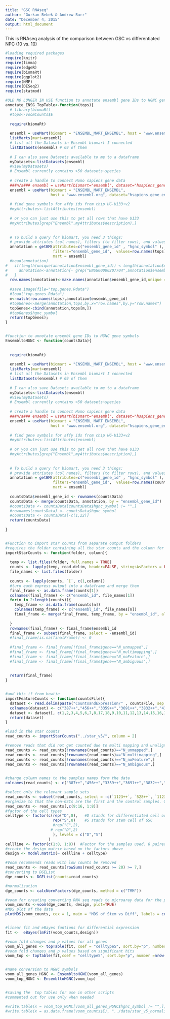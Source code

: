 ```yaml
---
title: "GSC RNAseq"
author: "Gurkan Bebek & Andrew Burr"
date: "December 4, 2015"
output: html_document
---
```


This is RNAseq analysis of the comparison between GSC vs differentiated NPC (10 vs. 10)  


```r




#loading required packages
require(knitr)
require(limma)
require(edgeR)
require(biomaRt)
require(ggplot2)
require(NMF)
require(DESeq2)
require(statmod)

#OLD NO LONGER IN USE function to annotate ensembl gene IDs to HGNC gene symbols
annotate_ENSG_TopTable<-function(tops){
  # library(biomaRt)
  #tops<-voomCounts$E
  
  require(biomaRt)
  
  ensembl = useMart(biomart = "ENSEMBL_MART_ENSEMBL", host = "www.ensembl.org") # v82
  listMarts(mart=ensembl)
  # list all the Datasets in Ensembl biomart I connected
  listDatasets(ensembl) # 69 of them
  
  # I can also save Datasets available to me to a dataframe
  myDatasets<-listDatasets(ensembl)
  #View(myDatasets)
  # Ensembl currently contains >50 datasets~species
  
  # create a handle to connect Homo sapiens gene data
  ###n/a### ensembl = useMart(biomart="ensembl", dataset="hsapiens_gene_ensembl")
  ensembl = useMart(biomart = "ENSEMBL_MART_ENSEMBL", 
                    host = "www.ensembl.org", dataset="hsapiens_gene_ensembl")
  
  # find gene symbols for affy ids from chip HG-U133+v2
  #myAttributes<-listAttributes(ensembl)
  
  # or you can just use this to get all rows that have U133
  #myAttributes[grep("Ensembl",myAttributes$description),]
  
  
  # To build a query for biomart, you need 3 things:
  # provide attriutes (col names), filters (to filter rows), and values to query.
  annotation = getBM(attributes=c("ensembl_gene_id" , "hgnc_symbol" ), 
                     filters="ensembl_gene_id",  values=row.names(tops),
                     mart = ensembl)
  #head(annotation)
#   if(length(unique(annotation$ensembl_gene_id)) < length(annotation$ensembl_gene_id)){
#     annotation<-annotation[- grep("ENSG00000207704",annotation$ensembl_gene_id)[2],]  
#   }
  row.names(annotation)<-make.names(annotation$ensembl_gene_id,unique = TRUE)
  
  #save.image(file="top.genes.Rdata")
  #load("top.genes.Rdata")
  m<-match(row.names(tops),annotation$ensembl_gene_id)
  #topGenes<-merge(annotation,tops,by.x="row.names",by.y="row.names")
  topGenes<-cbind(annotation,tops[m,])
  #topGenes$hgnc_symbol
  return(topGenes);
}


#function to annotate ensembl gene IDs to HGNC gene symbols
EnsembltoHGNC <- function(countsData){
  
  
  require(biomaRt)
  
  ensembl = useMart(biomart = "ENSEMBL_MART_ENSEMBL", host = "www.ensembl.org") # v82
  listMarts(mart=ensembl)
  # list all the Datasets in Ensembl biomart I connected
  listDatasets(ensembl) # 69 of them
  
  # I can also save Datasets available to me to a dataframe
  myDatasets<-listDatasets(ensembl)
  #View(myDatasets)
  # Ensembl currently contains >50 datasets~species
  
  # create a handle to connect Homo sapiens gene data
  ###n/a### ensembl = useMart(biomart="ensembl", dataset="hsapiens_gene_ensembl")
  ensembl = useMart(biomart = "ENSEMBL_MART_ENSEMBL", 
                    host = "www.ensembl.org", dataset="hsapiens_gene_ensembl")
  
  # find gene symbols for affy ids from chip HG-U133+v2
  #myAttributes<-listAttributes(ensembl)
  
  # or you can just use this to get all rows that have U133
  #myAttributes[grep("Ensembl",myAttributes$description),]
  
  
  # To build a query for biomart, you need 3 things:
  # provide attriutes (col names), filters (to filter rows), and values to query.
  annotation = getBM(attributes=c("ensembl_gene_id" , "hgnc_symbol" ), 
                     filters="ensembl_gene_id",  values=row.names(countsData),
                     mart = ensembl)
  
  countsData$ensembl_gene_id <- rownames(countsData)
  countsData <- merge(countsData, annotation, by = "ensembl_gene_id")
  #countsData <- countsData[countsData$hgnc_symbol != "",]
  #rownames(countsData) <- countsData$hgnc_symbol
  #countsData <- countsData[-c(1,22)]
  return(countsData)
  
}


#Function to import star counts from separate output folders
#requires the folder containing all the star counts and the column for use. Almost always column 2
importStarCounts <- function(folder, column){
  
  temp <- list.files(folder, full.names = TRUE)
  counts <- lapply(temp, read.delim, header=FALSE, stringsAsFactors = FALSE)
  file_names <- list.files(folder)
  
  counts <- lapply(counts, `[`, c(1,column))
  #turn each express output into a dataframe and merge them
  final_frame <- as.data.frame(counts[1])
  colnames(final_frame) <- c("ensembl_id", file_names[1])
  for(n in 2:length(counts)){
    temp_frame <- as.data.frame(counts[n])
    colnames(temp_frame) <- c("ensembl_id", file_names[n])
    final_frame <- merge(final_frame, temp_frame, by = "ensembl_id", all =TRUE)
    
  }
  rownames(final_frame) <- final_frame$ensembl_id
  final_frame <- subset(final_frame, select = -ensembl_id)
  #final_frame[is.na(finalFrame)] <- 0
  
  #final_frame <- final_frame[!final_frame$gene=="N_unmapped",]
  #final_frame <- final_frame[!final_frame$gene=="N_multimapping",]
  #final_frame <- final_frame[!final_frame$gene=="N_noFeature",]
  #final_frame <- final_frame[!final_frame$gene=="N_ambiguous",]
  
  
  return(final_frame)
}


#and this if from bowtie
importFeatureCounts <- function(countsFile){
  dataset <- read.delim(paste("CountsandExpression/" , countsFile, sep = ""), stringsAsFactors=FALSE)
  colnames(dataset) <- c("387++","456++","3359++","3691++","3832++","4121++","4302++","H2S++","387-","456-", "3359-","3691-","3832-","4121-","4302-","H2S-", "1123++","528++","1123-","528-")
  dataset <- dataset[, c(1,2,3,4,5,6,7,8,17,18,9,10,11,12,13,14,15,16,19,20)]
  return(dataset)
}

```




```r

#load in the star counts
read_counts <- importStarCounts("../star_v5/", column = 2)

#remove reads that did not get counted due to multi mapping and unalignment
read_counts <- read_counts[!rownames(read_counts)=="N_unmapped",]
read_counts <- read_counts[!rownames(read_counts)=="N_multimapping",]
read_counts <- read_counts[!rownames(read_counts)=="N_noFeature",]
read_counts <- read_counts[!rownames(read_counts)=="N_ambiguous",]
  

#change column names to the samples names form the data
colnames(read_counts) <- c("387++","456++","3359++","3691++","3832++","4121++","4302++","H2S++","387-","456-", "3359-","3691-","3832-","4121-","4302-","H2S-", "1123++", "528++", "1123-", "528-", "hNP1_old","hNP1_new","17231","16157")

#select only the relevant sample sets
read_counts <- subset(read_counts, select = -c(`1123++`, `528++`, `1123-`,`528-`,  hNP1_old, hNP1_new, `17231`, `16157` ))
#organize to that the non-GSCs are the first and the control samples. GSCs are the treatments
read_counts <- read_counts[,c(9:16, 1:8)]
#factor of the cell types
celltype <- factor(c(rep("D",8),   #D stands for differentiated cell or non-GSCs
                     rep("S",8)    #S stands for stem cell of GSC
                     #rep("C",2),
                    # rep("D",2)
                     ), levels = c("D","S")
                   )
cellline <- factor(c(1:8, 1:8))  #Factor for the samples used. 8 paired samples
#create the design matrix based on the factors above
design <- model.matrix(~ cellline + celltype)   

#Voom recommends reads with low counts be removed
read_counts <- read_counts[rowSums(read_counts >= 20) >= 7,]
#converting to DGEList
dge_counts <- DGEList(counts=read_counts)

#normalization
dge_counts <- calcNormFactors(dge_counts, method = c("TMM"))

#voom for creating converting RNA seq reads to microaray data for the pipeline
voom_counts <-voom(dge_counts, design, plot=TRUE)
#MDS plot of the data
plotMDS(voom_counts, cex = 1, main = "MDS of Stem vs Diff", labels = colnames(read_counts), top = 500, dim.plot = c(1,2), gene.selection = 'common')


#linear fit and eBayes funtions for differential expression
fit <-  eBayes(lmFit(voom_counts,design))

#voom fold changes and p values for all genes
voom_all_genes <- topTable(fit, coef = "celltypeS", sort.by="p", number =nrow(voom_counts))
#voom fold changes and p values based on significant hits
voom_top <- topTable(fit,coef = "celltypeS", sort.by="p", number =nrow(voom_counts),lfc = 2,p.value = 0.05)


#name conversion to HGNC symbols
voom_all_genes_HGNC <- EnsembltoHGNC(voom_all_genes)
voom_top_HGNC <- EnsembltoHGNC(voom_top)


#saving the  top tables for use in other scripts
#commented out for use only when needed

#write.table(x = voom_top_HGNC[voom_all_genes_HGNC$hgnc_symbol != "",], "../data/star_v5_all_genes.txt", quote = FALSE, sep = ",")
#write.table(x = as.data.frame(voom_counts$E), "../data/star_v5_normalized_counts.txt", quote = FALSE,  col.names = TRUE, sep = ",")





```
